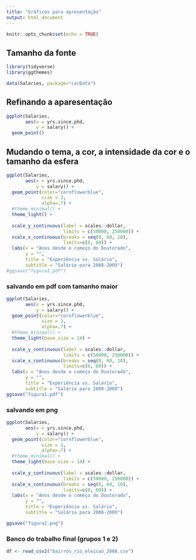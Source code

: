 ```yaml
---
title: "Gráficos para apresentação"
output: html_document
---
```


```r
knitr::opts_chunk$set(echo = TRUE)
```



## Tamanho da fonte

```r
library(tidyverse) 
library(ggthemes)
```



```r
data(Salaries, package="carData")
```

## Refinando a aparesentação

```r
ggplot(Salaries, 
       aes(x = yrs.since.phd, 
           y = salary)) +
  geom_point()
```

## Mudando o tema, a cor, a intensidade da cor e o tamanho da esfera

```r
ggplot(Salaries, 
       aes(x = yrs.since.phd, 
           y = salary)) +
  geom_point(color="cornflowerblue", 
             size = 3, 
             alpha=.7) +
  #theme_minimal() +
  theme_light() +
  
  scale_y_continuous(label = scales::dollar, 
                     limits = c(50000, 250000)) +
  scale_x_continuous(breaks = seq(0, 60, 10), 
                     limits=c(0, 60)) + 
  labs(x = "Anos desde o começo do Doutorado",
       y = "",
       title = "Experiência vs. Salário",
       subtitle = "Salário para 2008-2009")
#ggsave("figura1.pdf") 
```

### salvando em pdf com tamanho maior 

```r
ggplot(Salaries, 
       aes(x = yrs.since.phd, 
           y = salary)) +
  geom_point(color="cornflowerblue", 
             size = 3, 
             alpha=.7) +
  #theme_minimal() +
  theme_light(base_size = 14) +
  
  scale_y_continuous(label = scales::dollar, 
                     limits = c(50000, 250000)) +
  scale_x_continuous(breaks = seq(0, 60, 10), 
                     limits=c(0, 60)) + 
  labs(x = "Anos desde o começo do Doutorado",
       y = "",
       title = "Experiência vs. Salário",
       subtitle = "Salário para 2008-2009")
ggsave("figura1.pdf") 
```


### salvando em png


```r
ggplot(Salaries, 
       aes(x = yrs.since.phd, 
           y = salary)) +
  geom_point(color="cornflowerblue", 
             size = 3, 
             alpha=.7) +
  #theme_minimal() +
  theme_light(base_size = 14) +
  
  scale_y_continuous(label = scales::dollar, 
                     limits = c(50000, 250000)) +
  scale_x_continuous(breaks = seq(0, 60, 10), 
                     limits=c(0, 60)) + 
  labs(x = "Anos desde o começo do Doutorado",
       y = "",
       title = "Experiência vs. Salário",
       subtitle = "Salário para 2008-2009")

ggsave("figura2.png") 
```


### Banco do trabalho final (grupos 1 e 2) 

```r
df <- read_csv2("bairros_rio_eleicao_2008.csv")
```

